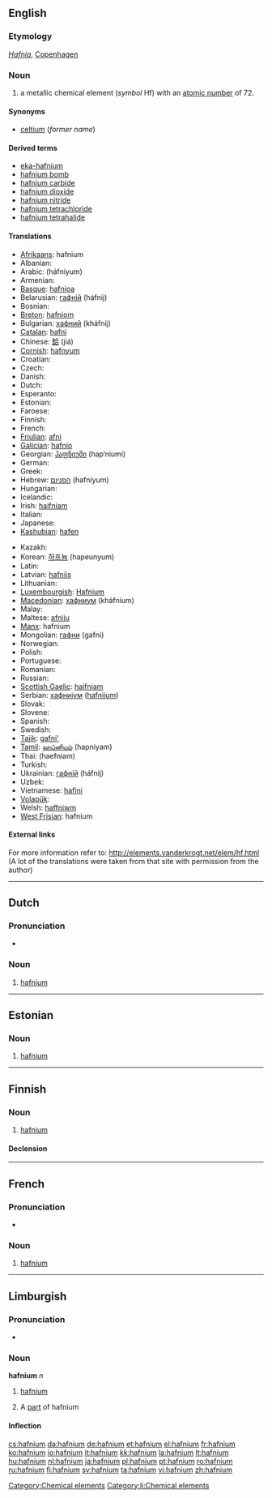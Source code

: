 {{also|Hafnium}}
==English==

{{elements|Hf|lutetium|Lu|tantalum|Ta}}

===Etymology===
{{etyl|la}} ''[[Hafnia]]'', [[Copenhagen]]

===Noun===
{{en-noun|-}}
{{wikipedia}}

# a metallic chemical element (''symbol'' Hf) with an [[atomic number]] of 72.

====Synonyms====
* [[celtium]] (''former name'')

====Derived terms====
* [[eka-hafnium]]
* [[hafnium bomb]]
* [[hafnium carbide]]
* [[hafnium dioxide]]
* [[hafnium nitride]]
* [[hafnium tetrachloride]]
* [[hafnium tetrahalide]]

====Translations====
{{trans-top|chemical element}}
* [[Afrikaans]]: hafnium
* Albanian: {{t-|sq|hafnium|xs=Albanian}}
* Arabic: {{Arab|[[هفنيوم]]}} (háfniyum) {{m}}
* Armenian: {{t-|hy|հաֆնիում|tr=hafnium}}
* [[Basque]]: [[hafnioa]]
* Belarusian: [[гафнiй]] (háfnij) {{m}}
* Bosnian: {{t-|bs|hafnij}}
* [[Breton]]: [[hafniom]]
* Bulgarian: [[хафний]] (kháfnij) {{m}}
* [[Catalan]]: [[hafni]]
* Chinese: [[鉿]] (jiá)
* [[Cornish]]: [[hafnyum]]
* Croatian: {{t+|hr|hafnij}}
* Czech: {{t+|cs|hafnium}}
* Danish: {{t+|da|hafnium}}
* Dutch: {{t+|nl|hafnium|n}}
* Esperanto: {{t-|eo|hafnio|xs=Esperanto}}
* Estonian: {{t+|et|hafnium}}
* Faroese: {{t-|fo|hafnium|xs=Faroese}}
* Finnish: {{t+|fi|hafnium}}
* French: {{t+|fr|hafnium|m}}
* [[Friulian]]: [[afni]]
* [[Galician]]: [[hafnio]]
* Georgian: [[ჰაფნიუმი]] (hap‘niumi)
* German: {{t+|de|Hafnium|n}}
* Greek: {{t+|el|άφνιο|n|tr=áfnio}}
* Hebrew: [[הפניום]] (hafniyum)
* Hungarian: {{t+|hu|hafnium}}
* Icelandic: {{t+|is|hafnín}}
* Irish: [[haifniam]]
* Italian: {{t+|it|afnio|m}}
* Japanese: {{t+|ja|ハフニウム|tr=hafuniumu}}
* [[Kashubian]]: [[hafen]]
{{trans-mid}}
* Kazakh: {{t-|kk|гафний|tr=gafnii|sc=Cyrl|xs=Kazakh}}
* Korean: [[하프늄]] (hapeunyum)
* Latin: {{t+|la|hafnium}}
* Latvian: [[hafnijs]]
* Lithuanian: {{t+|lt|hafnis|xs=Lithuanian}}
* [[Luxembourgish]]: [[Hafnium]]
* [[Macedonian]]: [[хафниум]] (kháfnium) {{m}}
* Malay: {{t-|ms|hafnium|xs=Malay}}
* Maltese: [[afniju]]
* [[Manx]]: hafnium
* Mongolian: [[гафни]] (gafni)
* Norwegian: {{t-|no|hafnium}}
* Polish: {{t+|pl|hafn|m}}
* Portuguese: {{t+|pt|háfnio|m}}
* Romanian: {{t+|ro|hafniu|n}}
* Russian: {{t+|ru|гафний|m|tr=gáfnij}}
* [[Scottish Gaelic]]: [[haifniam]]
* Serbian: [[хафниjум]] ([[hafnijum]]) {{m}}
* Slovak: {{t-|sk|hafnium}}
* Slovene: {{t+|sl|hafnij}}
* Spanish: {{t+|es|hafnio|m}}
* Swedish: {{t+|sv|hafnium}}
* [[Tajik]]: [[gafni']]
* [[Tamil]]: [[ஹப்னியம்]] (hapniyam)
* Thai: {{Thai|[[แฮฟเนียม]]}} (haefniam)
* Turkish: {{t+|tr|hafniyum}}
* Ukrainian: [[гафнiй]] (háfnij) {{m}}
* Uzbek: {{t-|uz|гафний|tr=gafniy|sc=Cyrl|xs=Uzbek}}
* Vietnamese: [[hafini]]
* [[Volapük]]: {{t|vo|hafnin|xs=Volapük}}
* Welsh: [[haffniwm]]
* [[West Frisian]]: hafnium
{{trans-bottom}}

====External links====
For more information refer to:
http://elements.vanderkrogt.net/elem/hf.html
(A lot of the translations were taken from that site with permission from the author)

----

==Dutch==
{{wikipedia|lang=nl}}

===Pronunciation===
* {{audio|Nl-hafnium.ogg|Audio}}

===Noun===
{{infl|nl|noun|g=n}}

# {{chemical element|lang=nl}} [[hafnium#English|hafnium]]

----

==Estonian==

===Noun===
{{infl|et|noun}}

# {{chemical element|lang=et}} [[#English|hafnium]]

[[Category:Chemical elements]]

----

==Finnish==
{{wikipedia|lang=fi}}

===Noun===
{{infl|fi|noun}}

# {{element|lang=fi}} [[#English|hafnium]]

====Declension====
{{fi-decl-risti|hafnium}}

----
==French==
{{wikipedia|lang=fr}}

===Pronunciation===
* {{IPA|lang=fr|/af.njɔm/}}

===Noun===
{{fr-noun-unc|m}}

# {{chemical element|lang=fr}} [[#English|hafnium]]

----

==Limburgish==

===Pronunciation===
* {{IPA|[ˈhɑ˦fɲɔ˧m]|lang=li}}

===Noun===
'''hafnium''' ''n''

# {{uncountable|lang=li}} [[hafnium#English|hafnium]]
# A [[part]] of hafnium

====Inflection====
{{li-noun-um|hafni}}

[[Category:li:Chemical elements]]

[[cs:hafnium]]
[[da:hafnium]]
[[de:hafnium]]
[[et:hafnium]]
[[el:hafnium]]
[[fr:hafnium]]
[[ko:hafnium]]
[[io:hafnium]]
[[it:hafnium]]
[[kk:hafnium]]
[[la:hafnium]]
[[lt:hafnium]]
[[hu:hafnium]]
[[nl:hafnium]]
[[ja:hafnium]]
[[pl:hafnium]]
[[pt:hafnium]]
[[ro:hafnium]]
[[ru:hafnium]]
[[fi:hafnium]]
[[sv:hafnium]]
[[ta:hafnium]]
[[vi:hafnium]]
[[zh:hafnium]]